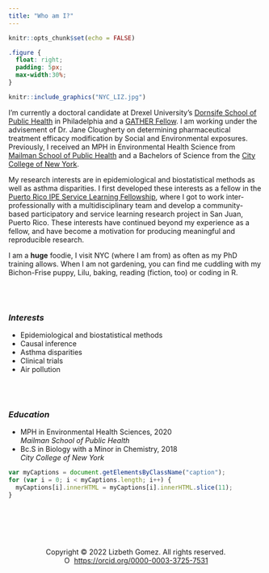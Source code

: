 ```yaml
---
title: "Who am I?"
---
```


```r

knitr::opts_chunk$set(echo = FALSE)
```

```css
.figure {
  float: right;
  padding: 5px;
  max-width:30%;
}
```

::: floating

```r
knitr::include_graphics("NYC_LIZ.jpg")
```

I'm currently a doctoral candidate at Drexel University's [Dornsife School of Public Health](https://drexel.edu/dornsife/academics/departments/environmental-occupational-health/eoh-student-profiles/) in Philadelphia and a [GATHER Fellow](https://drexel.edu/dornsife/global/global-health-training/gather/). I am working under the advisement of Dr. Jane Clougherty on determining pharmaceutical treatment efficacy modification by Social and Environmental exposures. Previously, I received an MPH in Environmental Health Science from [Mailman School of Public Health](https://www.publichealth.columbia.edu/academics/departments/environmental-health-sciences-ehs)  and a Bachelors of Science from the [City College of New York](https://www.ccny.cuny.edu/).

My research interests are in epidemiological and biostatistical methods as well as asthma disparities. I first developed these interests as a fellow in the [Puerto Rico IPE Service Learning Fellowship](https://www.publichealth.columbia.edu/research/puerto-rico), where I got to work inter-professionally with a multidisciplinary team and develop a community-based participatory and service learning research project in San Juan, Puerto Rico. These interests have continued beyond my experience as a fellow, and have become a motivation for producing meaningful and reproducible research.

I am a **huge** foodie, I visit NYC (where I am from) as often as my PhD training allows. When I am not gardening, you can find me cuddling with my Bichon-Frise puppy, Lilu, baking, reading (fiction, too) or coding in R.




<div class = "row">
  
<div class = "col-md-4">

<br><br>

### *Interests*

-   Epidemiological and biostatistical methods
-   Causal inference
-   Asthma disparities
-   Clinical trials
-   Air pollution
</div>
  
<div class = "col-md-4">
<br><br>

### *Education*

-   MPH in Environmental Health Sciences, 2020 <br>
   *Mailman School of Public Health* <br>
-   Bc.S in Biology with a Minor in Chemistry, 2018 <br>
   *City College of New York* <br>
</div>
  

</div>
</div>




:::

```js
var myCaptions = document.getElementsByClassName("caption");
for (var i = 0; i < myCaptions.length; i++) {
  myCaptions[i].innerHTML = myCaptions[i].innerHTML.slice(11);
}
```

<br>
<br>
<br>
<br>

<center>Copyright &copy; 2022 Lizbeth Gomez. All rights reserved. </center>


<center><div itemscope itemtype="https://schema.org/Person"><a itemprop="sameAs" content="https://orcid.org/0000-0003-3725-7531" href="https://orcid.org/0000-0003-3725-7531" target="orcid.widget" rel="me noopener noreferrer" style="vertical-align:top;"><img src="https://orcid.org/sites/default/files/images/orcid_16x16.png" style="width:1em;margin-right:.5em;" alt="ORCID iD icon">https://orcid.org/0000-0003-3725-7531</a></div><center>

